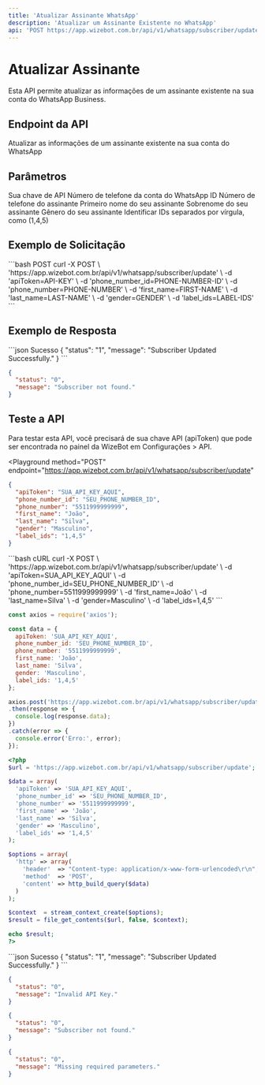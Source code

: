 ```yaml
---
title: 'Atualizar Assinante WhatsApp'
description: 'Atualizar um Assinante Existente no WhatsApp'
api: 'POST https://app.wizebot.com.br/api/v1/whatsapp/subscriber/update'
---
```


# Atualizar Assinante

Esta API permite atualizar as informações de um assinante existente na sua conta do WhatsApp Business.

## Endpoint da API

<ParamField method="POST" type="string">
  Atualizar as informações de um assinante existente na sua conta do WhatsApp
</ParamField>

## Parâmetros

<ParamField query="apiToken" type="string" required>
  Sua chave de API
</ParamField>

<ParamField query="phone_number_id" type="string" required>
  Número de telefone da conta do WhatsApp ID
</ParamField>

<ParamField query="phone_number" type="string" required>
  Número de telefone do assinante
</ParamField>

<ParamField query="first_name" type="string">
  Primeiro nome do seu assinante
</ParamField>

<ParamField query="last_name" type="string">
  Sobrenome do seu assinante
</ParamField>

<ParamField query="gender" type="string">
  Gênero do seu assinante
</ParamField>

<ParamField query="label_ids" type="string">
  Identificar IDs separados por vírgula, como (1,4,5)
</ParamField>

## Exemplo de Solicitação

<CodeGroup>
```bash POST
curl -X POST \ 
'https://app.wizebot.com.br/api/v1/whatsapp/subscriber/update' \
-d 'apiToken=API-KEY' \
-d 'phone_number_id=PHONE-NUMBER-ID' \
-d 'phone_number=PHONE-NUMBER' \
-d 'first_name=FIRST-NAME' \
-d 'last_name=LAST-NAME' \
-d 'gender=GENDER' \
-d 'label_ids=LABEL-IDS'
```
</CodeGroup>

## Exemplo de Resposta

<CodeGroup>
```json Sucesso
{
  "status": "1",
  "message": "Subscriber Updated Successfully."
}
```

```json Erro
{
  "status": "0",
  "message": "Subscriber not found."
}
```
</CodeGroup>

## Teste a API

<Note>
  Para testar esta API, você precisará de sua chave API (apiToken) que pode ser encontrada no painel da WizeBot em Configurações > API.
</Note>

<Playground
  method="POST"
  endpoint="https://app.wizebot.com.br/api/v1/whatsapp/subscriber/update"
>
  ```json
  {
    "apiToken": "SUA_API_KEY_AQUI",
    "phone_number_id": "SEU_PHONE_NUMBER_ID",
    "phone_number": "5511999999999",
    "first_name": "João",
    "last_name": "Silva",
    "gender": "Masculino",
    "label_ids": "1,4,5"
  }
  ```
</Playground>

<RequestExample>
  ```bash cURL
  curl -X POST \
    'https://app.wizebot.com.br/api/v1/whatsapp/subscriber/update' \
    -d 'apiToken=SUA_API_KEY_AQUI' \
    -d 'phone_number_id=SEU_PHONE_NUMBER_ID' \
    -d 'phone_number=5511999999999' \
    -d 'first_name=João' \
    -d 'last_name=Silva' \
    -d 'gender=Masculino' \
    -d 'label_ids=1,4,5'
  ```

  ```javascript Node.js
  const axios = require('axios');

  const data = {
    apiToken: 'SUA_API_KEY_AQUI',
    phone_number_id: 'SEU_PHONE_NUMBER_ID',
    phone_number: '5511999999999',
    first_name: 'João',
    last_name: 'Silva',
    gender: 'Masculino',
    label_ids: '1,4,5'
  };

  axios.post('https://app.wizebot.com.br/api/v1/whatsapp/subscriber/update', data)
  .then(response => {
    console.log(response.data);
  })
  .catch(error => {
    console.error('Erro:', error);
  });
  ```

  ```php PHP
  <?php
  $url = 'https://app.wizebot.com.br/api/v1/whatsapp/subscriber/update';
  
  $data = array(
    'apiToken' => 'SUA_API_KEY_AQUI',
    'phone_number_id' => 'SEU_PHONE_NUMBER_ID',
    'phone_number' => '5511999999999',
    'first_name' => 'João',
    'last_name' => 'Silva',
    'gender' => 'Masculino',
    'label_ids' => '1,4,5'
  );
  
  $options = array(
    'http' => array(
      'header'  => "Content-type: application/x-www-form-urlencoded\r\n",
      'method'  => 'POST',
      'content' => http_build_query($data)
    )
  );
  
  $context  = stream_context_create($options);
  $result = file_get_contents($url, false, $context);
  
  echo $result;
  ?>
  ```
</RequestExample>

<ResponseExample>
  ```json Sucesso
  {
    "status": "1",
    "message": "Subscriber Updated Successfully."
  }
  ```

  ```json Erro - API Key Inválida
  {
    "status": "0",
    "message": "Invalid API Key."
  }
  ```

  ```json Erro - Assinante Não Encontrado
  {
    "status": "0",
    "message": "Subscriber not found."
  }
  ```

  ```json Erro - Parâmetros Inválidos
  {
    "status": "0",
    "message": "Missing required parameters."
  }
  ```
</ResponseExample>
